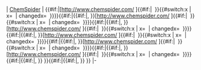 <includeonly>| [[ChemSpider]]
| {{#if:{{{value|}}}|<span class="reflink plainlinks nourlexpansion">[http://www.chemspider.com/{{{value}}} {{{value}}}]</span>{{#if:{{{value_comment|}}}|&nbsp;{{{value_comment}}} }}{{#switch:{{{value_ref|}}}x | {{chemspidercite}}x=&nbsp;<sup>{{tick|7}}</sup> | changedx=&nbsp;<sup>{{cross|7}}</sup> }}}}{{#if:{{{value1|}}}|{{#if:{{{value|}}}|,&nbsp;}}<span class="reflink plainlinks nourlexpansion">[http://www.chemspider.com/{{{value1}}} {{{value1}}}]</span>{{#if:{{{value1_comment|}}}|&nbsp;{{{value1_comment}}} }}{{#switch:{{{value1_ref|}}}x | {{chemspidercite}}x=&nbsp;<sup>{{tick|7}}</sup> | changedx=&nbsp;<sup>{{cross|7}}</sup> }}}}{{#if:{{{value2|}}}|{{#if:{{{value|}}}{{{value1|}}}|,&nbsp;}}<span class="reflink plainlinks nourlexpansion">[http://www.chemspider.com/{{{value2}}} {{{value2}}}]</span>{{#if:{{{value2_comment|}}}|&nbsp;{{{value2_comment}}} }}{{#switch:{{{value2_ref|}}}x | {{chemspidercite}}x=&nbsp;<sup>{{tick|7}}</sup> | changedx=&nbsp;<sup>{{cross|7}}</sup> }}}}{{#if:{{{value3|}}}|{{#if:{{{value|}}}{{{value1|}}}{{{value2|}}}|,&nbsp;}}<span class="reflink plainlinks nourlexpansion">[http://www.chemspider.com/{{{value3}}} {{{value3}}}]</span>{{#if:{{{value3_comment|}}}|&nbsp;{{{value3_comment}}} }}{{#switch:{{{value3_ref|}}}x | {{chemspidercite}}x=&nbsp;<sup>{{tick|7}}</sup> | changedx=&nbsp;<sup>{{cross|7}}</sup> }}}}{{#if:{{{value4|}}}|{{#if:{{{value|}}}{{{value1|}}}{{{value2|}}}{{{value3|}}}|,&nbsp;}}<span class="reflink plainlinks nourlexpansion">[http://www.chemspider.com/{{{value4}}} {{{value4}}}]</span>{{#if:{{{value4_comment|}}}|&nbsp;{{{value4_comment}}} }}{{#switch:{{{value4_ref|}}}x | {{chemspidercite}}x=&nbsp;<sup>{{tick|7}}</sup> | changedx=&nbsp;<sup>{{cross|7}}</sup> }}}}{{#if:{{{value5|}}}|{{#if:{{{value|}}}{{{value1|}}}{{{value2|}}}{{{value3|}}}{{{value4|}}}|,&nbsp;}}<span class="reflink plainlinks nourlexpansion">[http://www.chemspider.com/{{{value5}}} {{{value5}}}]</span>{{#if:{{{value5_comment|}}}|&nbsp;{{{value5_comment}}} }}{{#switch:{{{value5_ref|}}}x | {{chemspidercite}}x=&nbsp;<sup>{{tick|7}}</sup> | changedx=&nbsp;<sup>{{cross|7}}</sup> }}}}{{#if:{{{value10|}}}|{{#if:{{{value|}}}|,&nbsp;}}{{{value10}}} }}{{#if:{{{value11|}}}|{{#if:{{{value|}}}{{{value10|}}}|,&nbsp;}}{{{value11}}} }}
|-</includeonly><noinclude>{{Documentation}}</noinclude>